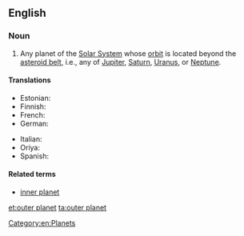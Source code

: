 ==English==

===Noun===
{{en-noun|sg=[[outer]] [[planet]]}}

# {{astronomy}} Any planet of the [[Solar System]] whose [[orbit]] is located beyond the [[asteroid belt]], i.e., any of [[Jupiter]], [[Saturn]], [[Uranus]], or [[Neptune]].

====Translations====
{{trans-top|planet of the Solar System with an orbit beyond the asteroid belt}}
* Estonian: {{t-|et|välisplaneet}}
* Finnish: {{t-|fi|ulkoplaneetta}}
* French: {{t-|fr|planète externe|f}}
* German: {{t-|de|äußere Planet|m}}
{{trans-mid}}
* Italian: {{t-|it|pianeta esterno|m}}
* Oriya: {{t-|or|ବାହାର ଗ୍ରହ|sc=Orya}}
* Spanish: {{t-|es|planeta externo|m}}
{{trans-bottom}}

====Related terms====
* [[inner planet]]

[[Category:en:Planets]]

[[et:outer planet]]
[[ta:outer planet]]